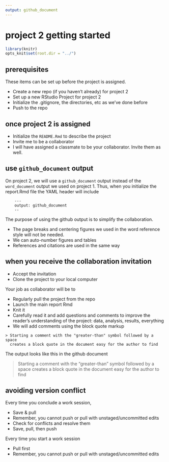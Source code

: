 ```yaml
---
output: github_document
--- 
```


# project 2 getting started

```r
library(knitr)
opts_knit$set(root.dir = "../")
```


## prerequisites 

These items can be set up before the project is assigned. 

- Create a new repo (if you haven't already) for project 2
- Set up a new RStudio Project for project 2 
- Initialize the .gitignore, the directories, etc as we've done before 
- Push to the repo 

## once project 2 is assigned 

- Initialize the `README.Rmd` to describe the project 
- Invite me to be a collaborator 
- I will have assigned a classmate to be your collaborator. Invite them as well. 



## use `github_document` output 

On project 2, we will use a `github_document` output instead of the `word_document` output we used on project 1. Thus, when you initialize the report.Rmd file the YAML header will include 

```
    ---
    output: github_document
    --
```

The purpose of using the github output is to simplify the collaboration.  

- The page breaks and centering figures we used in the word reference style will not be needed. 
- We can auto-number figures and tables 
- References and citations are used in the same way  



## when you receive the collaboration invitation  

- Accept the invitation 
- Clone the project to your local computer 

Your job as collaborator will be to 

- Regularly pull the project from the repo 
- Launch the main report Rmd 
- Knit it 
- Carefully read it and add questions and comments to improve the reader's understanding of the project: data, analysis, results, everything 
- We will add comments using the block quote markup

```
> Starting a comment with the "greater-than" symbol followed by a space 
  creates a block quote in the document easy for the author to find 
```

The output looks like this in the github document 

> Starting a comment with the "greater-than" symbol followed by a space 
creates a block quote in the document easy for the author to find



## avoiding version conflict

Every time you conclude a work session, 

- Save & pull 
- Remember, you cannot push or pull with unstaged/uncommitted edits 
- Check for conflicts and resolve them 
- Save, pull, then push 

Every time you start a work session  

- Pull first 
- Remember, you cannot push or pull with unstaged/uncommitted edits 

